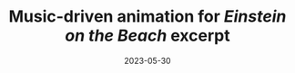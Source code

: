 ---
title: Music-driven animation for *Einstein on the Beach* excerpt
tags: [3d, art, code, mas-portfolio]
date: 2023-05-30
priority: 1
draft: true
---